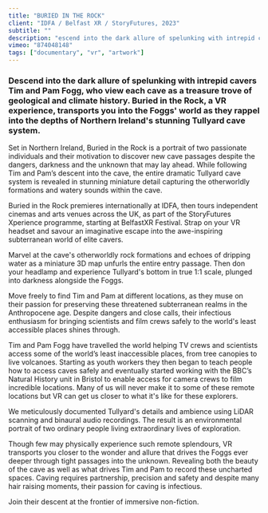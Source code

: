 ```yaml
---
title: "BURIED IN THE ROCK"
client: "IDFA / Belfast XR / StoryFutures, 2023"
subtitle: ""
description: "escend into the dark allure of spelunking with intrepid cavers Tim and Pam Fogg, who view each cave as a treasure trove of geological and climate history."
vimeo: "874048148"
tags: ["documentary", "vr", "artwork"]
---
```



### Descend into the dark allure of spelunking with intrepid cavers Tim and Pam Fogg, who view each cave as a treasure trove of geological and climate history. Buried in the Rock, a VR experience, transports you into the Foggs' world as they rappel into the depths of Northern Ireland's stunning Tullyard cave system.

Set in Northern Ireland, Buried in the Rock is a portrait of two passionate individuals and their motivation to discover new cave passages despite the dangers, darkness and the unknown that may lay ahead. While following Tim and Pam’s descent into the cave, the entire dramatic Tullyard cave system is revealed in stunning miniature detail capturing the otherworldly formations and watery sounds within the cave.

Buried in the Rock premieres internationally at IDFA, then tours independent cinemas and arts venues across the UK, as part of the StoryFutures Xperience programme, starting at BelfastXR Festival. Strap on your VR headset and savour an imaginative escape into the awe-inspiring subterranean world of elite cavers.

<ImageMagic href="BitR_Body0.jpg" />

Marvel at the cave's otherworldly rock formations and echoes of dripping water as a miniature 3D map unfurls the entire entry passage. Then don your headlamp and experience Tullyard's bottom in true 1:1 scale, plunged into darkness alongside the Foggs.

Move freely to find Tim and Pam at different locations, as they muse on their passion for preserving these threatened subterranean realms in the Anthropocene age. Despite dangers and close calls, their infectious enthusiasm for bringing scientists and film crews safely to the world's least accessible places shines through.

<ImageMagic href="BitR_Body1.jpg" />

Tim and Pam Fogg have travelled the world helping TV crews and scientists access some of the world’s least inaccessible places, from tree canopies to live volcanoes. Starting as youth workers they then began to teach people how to access caves safely and eventually started working with the BBC’s Natural History unit in Bristol to enable access for camera crews to film incredible locations. Many of us will never make it to some of these remote locations but VR can get us closer to what it's like for these explorers.

<ImageMagic href="BitR_Body2.jpg" />
We meticulously documented Tullyard's details and ambience using LiDAR scanning and
binaural audio recordings. The result is an environmental portrait of two ordinary
people living extraordinary lives of exploration.

Though few may physically experience such remote splendours, VR transports you closer to the wonder and allure that drives the Foggs ever deeper through tight passages into the unknown. Revealing both the beauty of the cave as well as what drives Tim and Pam to record these uncharted spaces. Caving requires partnership, precision and safety and despite many hair raising moments, their passion for caving is infectious.

Join their descent at the frontier of immersive non-fiction.

<ImageMagic href="BitR_Body3.jpg" />
